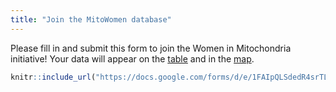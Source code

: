```yaml
---
title: "Join the MitoWomen database"
---
```


Please fill in and submit this form to join the Women in Mitochondria initiative! Your data will appear on the [table](table.html) and in the [map](map.html).

```r
knitr::include_url("https://docs.google.com/forms/d/e/1FAIpQLSdedR4srTLA0meG7HcyfS0YbOHqcqFaUluB3sGanLxPBbCHmA/viewform", height = "800px")
```


